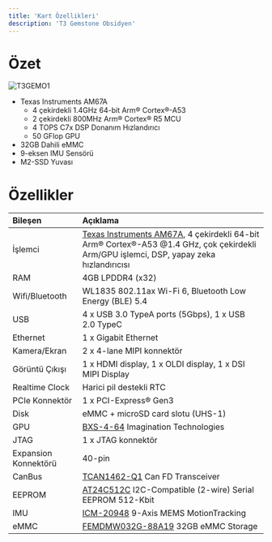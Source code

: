 ```yaml
---
title: 'Kart Özellikleri'
description: 'T3 Gemstone Obsidyen'
---
```


# Özet

<Frame>
  <img src="/images/t3-gem-o1-board.png" alt="T3GEMO1" />
</Frame>

* Texas Instruments AM67A
  - 4 çekirdekli 1.4GHz 64-bit Arm® Cortex®-A53
  - 2 çekirdekli 800MHz Arm® Cortex® R5 MCU
  - 4 TOPS C7x DSP Donanım Hızlandırıcı
  - 50 GFlop GPU
* 32GB Dahili eMMC
* 9-eksen IMU Sensörü
* M2-SSD Yuvası

# Özellikler

| Bileşen               | Açıklama                               |
| :-------------------- | :------------------------------------- |
| İşlemci               | [Texas Instruments AM67A](https://www.ti.com/product/AM67A), 4 çekirdekli 64-bit Arm® Cortex®-A53 @1.4 GHz, çok çekirdekli Arm/GPU işlemci, DSP, yapay zeka hızlandırıcısı |
| RAM                   | 4GB LPDDR4 (x32)                       |
| Wifi/Bluetooth        | WL1835 802.11ax Wi-Fi 6, Bluetooth Low Energy (BLE) 5.4  |
| USB                   | 4 x USB 3.0 TypeA ports (5Gbps), 1 x USB 2.0 TypeC |
| Ethernet              | 1 x Gigabit Ethernet                   |
| Kamera/Ekran          | 2 x 4-lane MIPI konnektör              |
| Görüntü Çıkışı        | 1 x HDMI display, 1 x OLDI display, 1 x DSI MIPI Display |
| Realtime Clock        | Harici pil destekli RTC                |
| PCIe Konnektör        | 1 x PCI-Express® Gen3                  |
| Disk                  | eMMC + microSD card slotu (UHS-1)      |
| GPU                   | [BXS-4-64](https://www.imaginationtech.com/product/img-bxs-4-64-mc1/) Imagination Technologies |
| JTAG                  | 1 x JTAG konnektör                     |
| Expansion Konnektörü  | 40-pin                                 |
| CanBus                | [TCAN1462-Q1](https://www.ti.com/lit/ds/symlink/tcan1462-q1.pdf) Can FD Transceiver         |
| EEPROM                | [AT24C512C](https://ww1.microchip.com/downloads/en/devicedoc/atmel-8720-seeprom-at24c512c-datasheet.pdf) I2C-Compatible (2-wire) Serial EEPROM 512-Kbit |
| IMU                   | [ICM-20948](https://invensense.tdk.com/products/motion-tracking/9-axis/icm-20948/) 9-Axis MEMS MotionTracking |
| eMMC                  | [FEMDMW032G-88A19](https://lcsc.com/datasheet/lcsc_datasheet_2409241206_FORESEE-FEMDMW032G-88A19_C3249969.pdf) 32GB eMMC Storage |
